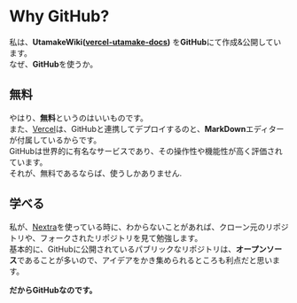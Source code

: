 # Why GitHub?
私は、**UtamakeWiki([vercel-utamake-docs](https://github.com/TamaTamaGoGo/vercel-utamake-docs))** を**GitHub**にて作成&公開しています。  
なぜ、**GitHub**を使うか。

## 無料
やはり、**無料**というのはいいものです。  
また、[Vercel](/about/Why-Vercel)は、GitHubと連携してデプロイするのと、**MarkDown**エディターが付属しているからです。  
GitHubは世界的に有名なサービスであり、その操作性や機能性が高く評価されています。  
それが、無料であるならば、使うしかありません.

## 学べる
私が、[Nextra](/about/Why-Nextra)を使っている時に、わからないことがあれば、クローン元のリポジトリや、フォークされたリポジトリを見て勉強します。  
基本的に、GitHubに公開されているパブリックなリポジトリは、**オープンソース**であることが多いので、アイデアをかき集められるところも利点だと思います。

**だからGitHubなのです。**
